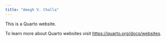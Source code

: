 ```yaml
---
title: "Amogh V. Challa"
---
```


This is a Quarto website.

To learn more about Quarto websites visit <https://quarto.org/docs/websites>.
